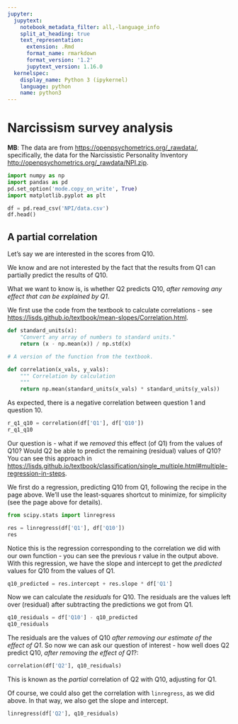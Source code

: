 ```yaml
---
jupyter:
  jupytext:
    notebook_metadata_filter: all,-language_info
    split_at_heading: true
    text_representation:
      extension: .Rmd
      format_name: rmarkdown
      format_version: '1.2'
      jupytext_version: 1.16.0
  kernelspec:
    display_name: Python 3 (ipykernel)
    language: python
    name: python3
---
```


# Narcissism survey analysis


**MB**: The data are from <https://openpsychometrics.org/_rawdata/>, specifically, the data for the Narcissistic Personality Inventory <http://openpsychometrics.org/_rawdata/NPI.zip>.

```python
import numpy as np
import pandas as pd
pd.set_option('mode.copy_on_write', True)
import matplotlib.pyplot as plt
```

```python
df = pd.read_csv('NPI/data.csv')
df.head()
```

## A partial correlation


Let's say we are interested in the scores from Q10.

We know and are not interested by the fact that the results from Q1 can partially predict the results of Q10.

What we want to know is, is whether Q2 predicts Q10, *after removing any effect that can be explained by Q1*.

We first use the code from the textbook to calculate correlations - see <https://lisds.github.io/textbook/mean-slopes/Correlation.html>.

```python
def standard_units(x):
    "Convert any array of numbers to standard units."
    return (x - np.mean(x)) / np.std(x)
```

```python
# A version of the function from the textbook.

def correlation(x_vals, y_vals):
    """ Correlation by calculation
    """
    return np.mean(standard_units(x_vals) * standard_units(y_vals))
```

As expected, there is a negative correlation between question 1 and question 10.

```python
r_q1_q10 = correlation(df['Q1'], df['Q10'])
r_q1_q10
```

Our question is - what if we *removed* this effect (of Q1) from the values of Q10?   Would Q2 be able to predict the remaining (residual) values of Q10?  You can see this approach in <https://lisds.github.io/textbook/classification/single_multiple.html#multiple-regression-in-steps>.

We first do a regression, predicting Q10 from Q1, following the recipe in the page above.  We'll use the least-squares shortcut to minimize, for simplicity (see the page above for details).

```python
from scipy.stats import linregress
```

```python
res = linregress(df['Q1'], df['Q10'])
res
```

Notice this is the regression corresponding to the correlation we did with our own function - you can see the previous r value in the output above.   With this regression, we have the slope and intercept to get the *predicted* values for Q10 from the values of Q1.

```python
q10_predicted = res.intercept + res.slope * df['Q1']
```

Now we can calculate the *residuals* for Q10.  The residuals are the values left over (residual) after subtracting the predictions we got from Q1.

```python
q10_residuals = df['Q10'] - q10_predicted
q10_residuals
```

The residuals are the values of Q10 *after removing our estimate of the effect of Q1*.   So now we can ask our question of interest - how well does Q2 predict Q10, *after removing the effect of Q1*?:

```python
correlation(df['Q2'], q10_residuals)
```

This is known as the *partial* correlation of Q2 with Q10, adjusting for Q1.


Of course, we could also get the correlation with `linregress`, as we did above.  In that way, we also get the slope and intercept.

```python
linregress(df['Q2'], q10_residuals)
```
